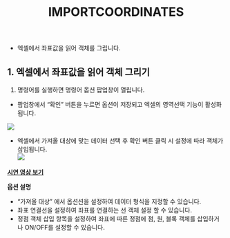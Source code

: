 ﻿---
title: IMPORTCOORDINATES
---


[image1]: ../../../../../assets/images/commands/importcoordinates/image1.png
[image2]: ../../../../../assets/images/commands/importcoordinates/image2.png


* 엑셀에서 좌표값을 읽어 객체를 그립니다.

## **1\. 엑셀에서 좌표값을 읽어 객체 그리기**

1) 명령어를 실행하면 명령어 옵션 팝업창이 열립니다.  
* 팝업창에서 “확인” 버튼을 누르면 옵션이 저장되고 엑셀의 영역선택 기능이 활성화 됩니다.

![][image1]

* 엑셀에서 가져올 대상에 맞는 데이터 선택 후 확인 버튼 클릭 시 설정에 따라 객체가 삽입됩니다.  
  ![][image2]

[**<Icon name="youtube" class="emoji"/> 시연 영상 보기**](https://youtu.be/dlEJJwDrZeU) 

**옵션 설명** 

* “가져올 대상” 에서 옵션션을 설정하여 데이터 형식을 지정할 수 있습니다.  
* 좌표 연결선을 설정하여 좌표를 연결하는 선 객체 설정 할 수 있습니다.  
* 정점 객체 삽입 항목을 설정하여 좌표에 따른 정점에 점, 원, 블록 객체를 삽입하거나 ON/OFF를 설정할 수 있습니다.


